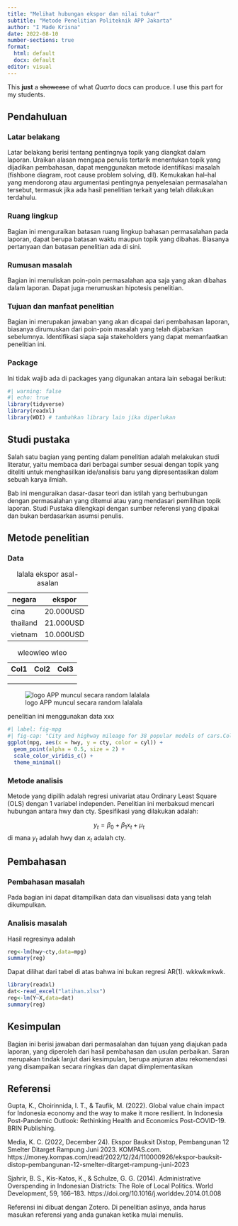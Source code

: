 ---
title: "Melihat hubungan ekspor dan nilai tukar"
subtitle: "Metode Penelitian Politeknik APP Jakarta"
author: "I Made Krisna"
date: 2022-08-10
number-sections: true
format:
  html: default
  docx: default
editor: visual
---

This **just** a ~~showcase~~ of what *Quarto* docs can produce. I use this part for my students.

## Pendahuluan

### Latar belakang

Latar belakang berisi tentang pentingnya topik yang diangkat dalam laporan. Uraikan alasan mengapa penulis tertarik menentukan topik yang dijadikan pembahasan, dapat menggunakan metode identifikasi masalah (fishbone diagram, root cause problem solving, dll). Kemukakan hal--hal yang mendorong atau argumentasi pentingnya penyelesaian permasalahan tersebut, termasuk jika ada hasil penelitian terkait yang telah dilakukan terdahulu.

### Ruang lingkup

Bagian ini menguraikan batasan ruang lingkup bahasan permasalahan pada laporan, dapat berupa batasan waktu maupun topik yang dibahas. Biasanya pertanyaan dan batasan penelitian ada di sini.

### Rumusan masalah

Bagian ini menuliskan poin-poin permasalahan apa saja yang akan dibahas dalam laporan. Dapat juga merumuskan hipotesis penelitian.

### Tujuan dan manfaat penelitian

Bagian ini merupakan jawaban yang akan dicapai dari pembahasan laporan, biasanya dirumuskan dari poin-poin masalah yang telah dijabarkan sebelumnya. Identifikasi siapa saja stakeholders yang dapat memanfaatkan penelitian ini.

### Package

Ini tidak wajib ada di packages yang digunakan antara lain sebagai berikut:

```{r}
#| warning: false
#| echo: true
library(tidyverse)
library(readxl)
library(WDI) # tambahkan library lain jika diperlukan
```

## Studi pustaka

Salah satu bagian yang penting dalam penelitian adalah melakukan studi literatur, yaitu membaca dari berbagai sumber sesuai dengan topik yang diteliti untuk menghasilkan ide/analisis baru yang dipresentasikan dalam sebuah karya ilmiah.

Bab ini menguraikan dasar-dasar teori dan istilah yang berhubungan dengan permasalahan yang ditemui atau yang mendasari pemilihan topik laporan. Studi Pustaka dilengkapi dengan sumber referensi yang dipakai dan bukan berdasarkan asumsi penulis.

## Metode penelitian

### Data

| negara   | ekspor    |
|----------|-----------|
| cina     | 20.000USD |
| thailand | 21.000USD |
| vietnam  | 10.000USD |

: lalala ekspor asal-asalan

| Col1 | Col2 | Col3 |
|------|------|------|
|      |      |      |
|      |      |      |
|      |      |      |

: wleowleo wleo

![logo APP muncul secara random lalalala](poltekapp.jpg)

penelitian ini menggunakan data xxx

```{r}
#| label: fig-mpg
#| fig-cap: "City and highway mileage for 38 popular models of cars.Color by number of cylinders"
ggplot(mpg, aes(x = hwy, y = cty, color = cyl)) +
  geom_point(alpha = 0.5, size = 2) +
  scale_color_viridis_c() +
  theme_minimal()
```

### Metode analisis

Metode yang dipilih adalah regresi univariat atau Ordinary Least Square (OLS) dengan 1 variabel independen. Penelitian ini merbaksud mencari hubungan antara hwy dan cty. Spesifikasi yang dilakukan adalah:

$$
y_{t}=\beta_0 + \beta_1 x_t+\mu_t
$$ di mana $y_t$ adalah hwy dan $x_t$ adalah cty.

## Pembahasan

### Pembahasan masalah

Pada bagian ini dapat ditampilkan data dan visualisasi data yang telah dikumpulkan.

### Analisis masalah

Hasil regresinya adalah

```{r}
reg<-lm(hwy~cty,data=mpg)
summary(reg)
```

Dapat dilihat dari tabel di atas bahwa ini bukan regresi AR(1). wkkwkwkwk.

```{r}
library(readxl)
dat<-read_excel("latihan.xlsx")
reg<-lm(Y~X,data=dat)
summary(reg)
```

## Kesimpulan

Bagian ini berisi jawaban dari permasalahan dan tujuan yang diajukan pada laporan, yang diperoleh dari hasil pembahasan dan usulan perbaikan. Saran merupakan tindak lanjut dari kesimpulan, berupa anjuran atau rekomendasi yang disampaikan secara ringkas dan dapat diimplementasikan

## Referensi

Gupta, K., Choirinnida, I. T., & Taufik, M. (2022). Global value chain impact for Indonesia economy and the way to make it more resilient. In Indonesia Post-Pandemic Outlook: Rethinking Health and Economics Post-COVID-19. BRIN Publishing.

Media, K. C. (2022, December 24). Ekspor Bauksit Distop, Pembangunan 12 Smelter Ditarget Rampung Juni 2023. KOMPAS.com. https://money.kompas.com/read/2022/12/24/110000926/ekspor-bauksit-distop-pembangunan-12-smelter-ditarget-rampung-juni-2023

Sjahrir, B. S., Kis-Katos, K., & Schulze, G. G. (2014). Administrative Overspending in Indonesian Districts: The Role of Local Politics. World Development, 59, 166--183. https://doi.org/10.1016/j.worlddev.2014.01.008

Referensi ini dibuat dengan Zotero. Di penelitian aslinya, anda harus masukan referensi yang anda gunakan ketika mulai menulis.
